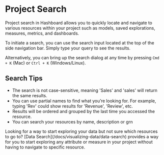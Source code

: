 
# Project Search

Project search in Hashboard allows you to quickly locate and navigate to various resources within your project such as models, saved explorations, measures, metrics, and dashboards.

To initiate a search, you can use the search input located at the top of the side navigation bar. Simply type your query to see the results.

Alternatively, you can bring up the search dialog at any time by pressing `Cmd + K` (Mac) or `Ctrl + K` (Windows/Linux).

## Search Tips

- The search is not case-sensitive, meaning 'Sales' and 'sales' will return the same results.
- You can use partial names to find what you’re looking for. For example, typing 'Rev' could show results for 'Revenue', 'Review', etc.
- Results will be ordered and grouped by the last time you accessed the resource.
- You can search your resources by name, description or grn

<Callout type="info">
  Looking for a way to start exploring your data but not sure which resources to
  go to? [Data Search](/docs/visualizing-data/data-search) provides a way
  for you to start exploring any attribute or measure in your project without
  having to navigate to specific resource.
</Callout>
